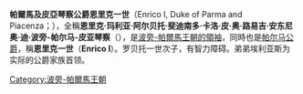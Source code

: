 {{Infobox royalty
| name        = 恩里克
| title       = 帕尔马公爵
| image       = Henry, Duke of Parma titular.png
| succession  = 波旁-帕尔马家族首领
| reign       = 1907年－1939年
| reign-type  = 在位
| predecessor = [[罗贝托一世_(帕尔马)|罗贝托一世]]
| successor   = [[朱塞佩一世_(帕尔马)|朱塞佩]]
| house       = [[波旁-帕爾馬家族|波旁-帕爾馬家族]]
| father      = [[罗贝托一世_(帕尔马)|帕爾馬公爵罗贝托一世]]
| mother      = [[兩西西里的瑪麗亞·皮婭|兩西西里的瑪麗亞·皮婭]]
| birth_date  = {{birth date|1873|6|13|df=y}}
| birth_place = [[羅爾沙赫|羅爾沙赫]]
| death_date  = {{death date and age|1939|11|16|1873|6|13|df=y}}
| death_place = [[卢卡|卢卡]]
| religion    = [[羅馬天主教|羅馬天主教]]
}}

'''帕爾馬及皮亞琴察公爵恩里克一世'''（Enrico I, Duke of Parma and Piacenza；{{bd|1873年|6月13日|1939年|11月16日|}}），全稱'''恩里克·玛利亚·阿尔贝托·斐迪南多·卡洛·皮·奥·路易吉·安东尼奥·迪·波旁-帕尔马-皮亚琴察'''（{{lang-fr|'''Enrico Maria Alberto Ferdinando Carlo Pio Luigi Antonio di Borbone-Parma e Piacenza'''}}），是[[波旁－帕爾馬家族|波旁-帕爾馬王朝的領袖]]，同時也是[[帕爾馬公國|帕尔马公爵]]，稱'''恩里克一世'''（'''Enrico I'''）。罗贝托一世次子，有智力障碍。弟弟埃利亚斯为实际的公爵家族首领。

{{s-start}}
{{s-hou|[[波旁王朝|波旁-帕爾馬王朝]]|1873年|6月13日|1939年|11月16日|[[波旁王朝|波旁王朝]]}} 
{{s-pre}}
{{s-bef|before=[[羅貝托一世_(帕爾馬)|羅貝托]]}}  
{{s-tul|title={{link-en|帕爾馬公爵爵位請求者|Pretenders to the throne of Parma|帕爾馬公爵}}|years=1907年–1939年|reason=被[[意大利王國_(1861–1946)|意大利王國]]吞併}}
{{s-aft|after=[[朱塞佩一世_(帕爾馬)|朱塞佩]]}}
{{s-end}}


{{DEFAULTSORT: Enrico 01}}
[[Category:波旁-帕爾馬王朝|Category:波旁-帕爾馬王朝]]